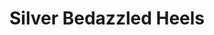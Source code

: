 ---
title: "Silver Bedazzled Heels"
subtitle: ""
creator: ""
categories: ["shoes"]
featuredImage: "../src/assets/images/item/shoes/silver-gold-shoes-view1.png"
views: ["../src/assets/images/item/shoes/silver-gold-shoes-view1.png","../src/assets/images/item/shoes/silver-gold-shoes-view2.png"]
audio:
    - "/audio/box1/ashley-steve-madden3.mp3"
nextItem: ["brownflats"]
---
